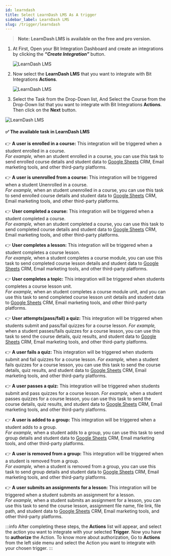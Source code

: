 ```yaml
---
id: learndash
title: Select LearnDash LMS As A trigger
sidebar_label: LearnDash LMS
slug: /trigger/learndash
---
```



> **Note: LearnDash LMS is available on the free and pro version.**

1. At First, Open your Bit Integration Dashboard and create an integrations by clicking the **_“Create Integration”_** button.

   <Image src="trigger/_create-integrations" alt="LearnDash LMS" w="1020" h="350" />

2. Now select the **LearnDash LMS** that you want to integrate with Bit Integrations **Actions**.

   <Image src="trigger/learndash/select-trigger" alt="LearnDash LMS" w="1020" h="350" />

3.	Select the Task from the Drop-Down list, And Select the Course from the Drop-Down list that you want to integrate with Bit Integrations **Actions**. Then click on the **Next** button.

   <Image src="trigger/learndash/select-form-or-task-name" alt="LearnDash LMS" w="1020" h="350"/>

#### ✅ The available task in LearnDash LMS

👉 **A user is enrolled in a course:** This integration will be triggered when a student enrolled in a course.   
*For example,* when an student enrolled in a course, you can use this task to send enrolled course details and student data to [Google Sheets](https://docs.bit-integrations.bitapps.pro/integrations/google-sheet) CRM, Email marketing tools, and other third-party platforms.

👉 **A user is unenrolled from a course:** This integration will be triggered when a student Unenrolled in a course.   
*For example,* when an student unenrolled in a course, you can use this task to send enrolled course details and student data to [Google Sheets](https://docs.bit-integrations.bitapps.pro/integrations/google-sheet) CRM, Email marketing tools, and other third-party platforms.

👉 **User completed a course:** This integration will be triggered when a student completed a course.   
*For example,* when an student completed a course, you can use this task to send completed course details and student data to [Google Sheets](https://docs.bit-integrations.bitapps.pro/integrations/google-sheet) CRM, Email marketing tools, and other third-party platforms.

👉 **User completes a lesson:** This integration will be triggered when a student completes a course lesson.   
*For example,* when a student completes a course module, you can use this task to send completed course lesson details and student data to [Google Sheets](https://docs.bit-integrations.bitapps.pro/integrations/google-sheet) CRM, Email marketing tools, and other third-party platforms.

👉 **User completes a topic:**  This integration will be triggered when students completes a course lesson unit.   
*For example,* when an student completes a course module unit, and you can use this task to send completed course lesson unit details and student data to [Google Sheets](https://docs.bit-integrations.bitapps.pro/integrations/google-sheet) CRM, Email marketing tools, and other third-party platforms.

👉 **User attempts(pass/fail) a quiz:** This integration will be triggered when students submit and pass/fail quizzes for a course lesson.
*For example,* when a student passes/fails quizzes for a course lesson, you can use this task to send the course details, quiz results, and student data to [Google Sheets](https://docs.bit-integrations.bitapps.pro/integrations/google-sheet) CRM, Email marketing tools, and other third-party platforms.

👉 **A user fails a quiz:** This integration will be triggered when students submit and fail quizzes for a course lesson.
*For example,* when a student fails quizzes for a course lesson, you can use this task to send the course details, quiz results, and student data to [Google Sheets](https://docs.bit-integrations.bitapps.pro/integrations/google-sheet) CRM, Email marketing tools, and other third-party platforms.

👉 **A user passes a quiz:** This integration will be triggered when students submit and pass quizzes for a course lesson.
*For example,* when a student passes quizzes for a course lesson, you can use this task to send the course details, quiz results, and student data to [Google Sheets](https://docs.bit-integrations.bitapps.pro/integrations/google-sheet) CRM, Email marketing tools, and other third-party platforms.

👉 **A user is added to a group:** This integration will be triggered when a student adds to a group.  
*For example,* when a student adds to a group, you can use this task to send group details and student data to [Google Sheets](https://docs.bit-integrations.bitapps.pro/integrations/google-sheet) CRM, Email marketing tools, and other third-party platforms.

👉 **A user is removed from a group:** This integration will be triggered when a student is removed from a group.  
*For example,* when a student is removed from a group, you can use this task to send group details and student data to [Google Sheets](https://docs.bit-integrations.bitapps.pro/integrations/google-sheet) CRM, Email marketing tools, and other third-party platforms.

👉 **A user submits an assignments for a lesson:** This integration will be triggered when a student submits an assignment for a lesson.  
*For example,* when a student submits an assignment for a lesson, you can use this task to send the course lesson, assignment file name, file link, file path, and student data to [Google Sheets](https://docs.bit-integrations.bitapps.pro/integrations/google-sheet) CRM, Email marketing tools, and other third-party platforms.


:::info
  After completing these steps, the **Actions** list will appear, and select the action you want to integrate with your selected **Trigger**. Now you have to **authorize** the Action. To know more about authorization, Go to **Actions** from the left side menu and select the Action you want to integrate with your chosen trigger.
:::

<Feedback/>